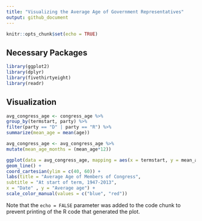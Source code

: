 ```yaml
---
title: "Visualizing the Average Age of Government Representatives"
output: github_document
---
```


```r
knitr::opts_chunk$set(echo = TRUE)
```

## Necessary Packages

```r
library(ggplot2)
library(dplyr)
library(fivethirtyeight)
library(readr)
```

## Visualization

```r
avg_congress_age <- congress_age %>%
group_by(termstart, party) %>%
filter(party == "D" | party == "R") %>%
summarize(mean_age = mean(age))

avg_congress_age <- avg_congress_age %>%
mutate(mean_age_months = (mean_age*12))

ggplot(data = avg_congress_age, mapping = aes(x = termstart, y = mean_age , color = party)) +
geom_line() +
coord_cartesian(ylim = c(40, 60)) +
labs(title = "Average Age of Members of Congress",
subtitle = "At start of term, 1947-2013",
x = "Date" , y = "Average age") +
scale_color_manual(values = c("blue", "red"))

```


Note that the `echo = FALSE` parameter was added to the code chunk to prevent printing of the R code that generated the plot.

